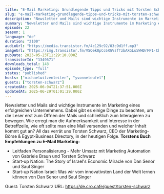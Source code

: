 ```yaml
---
title: "E-Mail Marketing: Grundlegende Tipps und Tricks mit Torsten Schwarz"
slug: "e-mail-marketing-grundlegende-tipps-und-tricks-mit-torsten-schwarz"
description: "Newsletter und Mails sind wichtige Instrumente im Marketing eines erfolgreichen Unternehmens. Dabei gibt es einige Dinge zu beachten, um die Leser erst zum Öffnen der Mails und schließlich zum Interagieren zu bewegen. Wie erregt man die Aufmerksamkeit und Interesse in der Betreffzeile, wie oft sollte man eine Mail versenden und welcher Inhalt kommt gut an? All das verrät uns Torsten Schwarz, CEO der Marketing-Börse & Egypt-Business Directory, in der heutigen Folge. **Torstens Buch Empfehlungen zu E-Mail Marketing:**\n\n- Leitfaden Personalisierung - Mehr Umsatz mit Marketing Automation von Gabriele Braun und Torsten Schwarz\n- Start-up Nation: The Story of Israel's Economic Miracle von Dan Senor und Saul Singer\n- Start-up Nation Israel: Was wir vom innovativsten Land der Welt lernen können von Dan Senor und Saul Singer\n\n Guest: Torsten Schwarz URL: https://de.cro.cafe/guest/torsten-schwarz"
summary: "Newsletter und Mails sind wichtige Instrumente im Marketing eines erfolgreichen Unternehmens. Dabei gibt es einige Dinge zu beachten, um die Leser erst zum Öffnen der Mails und schließlich zum Interagieren zu bewegen. Wie erregt man die Aufmerksamkeit und Interesse in der Betreffzeile, wie oft sollte man eine Mail versenden und welcher Inhalt kommt gut an? All das verrät uns Torsten Schwarz, CEO der Marketing-Börse & Egypt-Business Directory, in der heutigen Folge. Torstens Buch Empfehlungen zu E-Mail Marketing:Leitfaden Personalisierung - Mehr Umsatz mit Marketing Automation von Gabriele Braun und Torsten SchwarzStart-up Nation: The Story of Israel's Economic Miracle von Dan Senor und Saul SingerStart-up Nation Israel: Was wir vom innovativsten Land der Welt lernen können von Dan Senor und Saul Singer Guest: Torsten Schwarz URL: https://de.cro.cafe/guest/torsten-schwarz"
episode: 22
season: 1
language: "de"
duration: "2100"
audioUrl: "https://media.transistor.fm/4c129c92/03c9d1ff.mp3"
imageUrl: "https://img.transistor.fm/VSQek0pCc6RGVsfTzbAXGLu5WHDrFP1-Cb5Z9SVRtsk/rs:fill:3000:3000:1/q:60/aHR0cHM6Ly9pbWct/dXBsb2FkLXByb2R1/Y3Rpb24udHJhbnNp/c3Rvci5mbS9mNTFm/NmZjYzQ0MmQxMWJh/YzRkZjMyYmQ2OGQ0/MmNjNy5wbmc.webp"
pubDate: 2023-05-23T11:29:10.000Z
transistorId: "1349671"
downloads_total: 148
episode_type: "full"
status: "published"
hosts: ["michaelwitzenleiter", "yvonneteufel"]
guests: ["torsten-schwarz"]
createdAt: 2025-06-04T21:37:51.000Z
updatedAt: 2025-06-29T01:01:29.000Z
---
```


Newsletter und Mails sind wichtige Instrumente im Marketing eines erfolgreichen Unternehmens. Dabei gibt es einige Dinge zu beachten, um die Leser erst zum Öffnen der Mails und schließlich zum Interagieren zu bewegen. Wie erregt man die Aufmerksamkeit und Interesse in der Betreffzeile, wie oft sollte man eine Mail versenden und welcher Inhalt kommt gut an? All das verrät uns Torsten Schwarz, CEO der Marketing-Börse & Egypt-Business Directory, in der heutigen Folge. **Torstens Buch Empfehlungen zu E-Mail Marketing:**

- Leitfaden Personalisierung - Mehr Umsatz mit Marketing Automation von Gabriele Braun und Torsten Schwarz
- Start-up Nation: The Story of Israel's Economic Miracle von Dan Senor und Saul Singer
- Start-up Nation Israel: Was wir vom innovativsten Land der Welt lernen können von Dan Senor und Saul Singer

 Guest: Torsten Schwarz URL: https://de.cro.cafe/guest/torsten-schwarz
